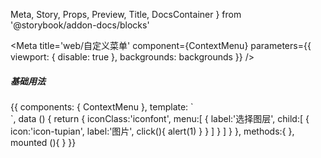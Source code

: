   Meta,
  Story,
  Props,
  Preview,
  Title,
  DocsContainer
} from '@storybook/addon-docs/blocks'

<Meta
  title='web/自定义菜单'
  component={ContextMenu}
  parameters={{ viewport: { disable: true }, backgrounds: backgrounds }}
/>

<Title>ContextMenu</Title>

##### 基础用法

<Preview>
  <Story name='基础用法' height='420px'>
    {{
      components: { ContextMenu },
      template: `<ContextMenu><div class="box"></div></ContextMenu>`,
      data () {
        return {
          iconClass:'iconfont',
          menu:[
            {
              label:'选择图层',
              child:[
                {
                  icon:'icon-tupian',
                  label:'图片',
                  click(){
                    alert(1)
                  }
                }
              ]
            }
          ]
        }
      },
      methods:{
      },
      mounted (){
      }
    }}
  </Story>
</Preview>
